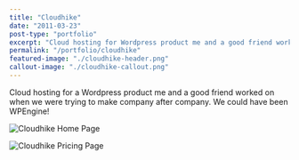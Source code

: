 ```yaml
---
title: "Cloudhike"
date: "2011-03-23"
post-type: "portfolio"
excerpt: "Cloud hosting for Wordpress product me and a good friend worked on"
permalink: "/portfolio/cloudhike"
featured-image: "./cloudhike-header.png"
callout-image: "./cloudhike-callout.png"
---
```


Cloud hosting for a Wordpress product me and a good friend worked on when we were trying to make company after company. We could have been WPEngine!

![Cloudhike Home Page](./cloudhike-home-page.png)

![Cloudhike Pricing Page](./cloudhike-pricing.png)

